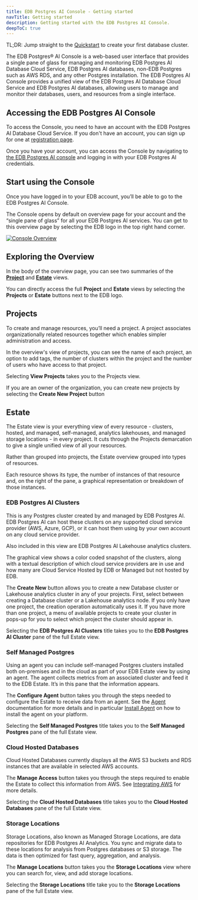 ```yaml
---
title: EDB Postgres AI Console - Getting started
navTitle: Getting started
description: Getting started with the EDB Postgres AI Console.
deepToC: true
---
```


TL;DR: Jump straight to the [Quickstart](quickstart) to create your first database cluster.

The EDB Postgres® AI Console is a web-based user interface that provides a single pane of glass for managing and monitoring EDB Postgres AI Database Cloud Service, EDB Postgres AI databases, non-EDB Postgres such as AWS RDS, and any other Postgres installation. The EDB Postgres AI Console provides a unified view of the EDB Postgres AI Database Cloud Service and EDB Postgres AI databases, allowing users to manage and monitor their databases, users, and resources from a single interface.

## Accessing the EDB Postgres AI Console

To access the Console, you need to have an account with the EDB Postgres AI Database Cloud Service. If you don't have an account, you can sign up for one at [registration page](https://www.enterprisedb.com/accounts/register/biganimal).

Once you have your account, you can access the Console by navigating to [the EDB Postgres AI console](https://portal.biganimal.com) and logging in with your EDB Postgres AI credentials.

## Start using the Console 

Once you have logged in to your EDB account, you’ll be able to go to the EDB Postgres AI Console.

The Console opens by default on overview page for your account and the “single pane of glass” for all your EDB Postgres AI services. You can get to this overview page by selecting the EDB logo in the top right hand corner.

[![Console Overview](images/overview.svg)](images/overview.svg)

## Exploring the Overview

In the body of the overview page, you can see two summaries of the [__Project__](#projects) and [__Estate__](#estate) views. 

You can directly access the full __Project__ and __Estate__ views by selecting the **Projects** or **Estate** buttons next to the EDB logo. 

## Projects

To create and manage resources, you’ll need a project. A project associates organizationally related resources together which enables simpler administration and access.

In the overview's view of projects, you can see the name of each project, an option to add tags, the number of clusters within the project and the number of users who have access to that project.

Selecting **View Projects** takes you to the Projects view.

If you are an owner of the organization, you can create new projects by selecting the **Create New Project** button

## Estate	

The Estate view is your everything view of every resource - clusters, hosted, and managed, self-managed, analytics lakehouses, and managed storage locations - in every project. It cuts through the Projects demarcation to give a single unified view of all your resources. 

Rather than grouped into projects, the Estate overview grouped into types of resources.

Each resource shows its type, the number of instances of that resource and, on the right of the pane, a graphical representation or breakdown of those instances.

### EDB Postgres AI Clusters

This is any Postgres cluster created by and managed by EDB Postgres AI. EDB Postgres AI can host these clusters on any supported cloud service provider (AWS, Azure, GCP), or it can host them using  by your own account on any cloud service provider. 

Also included in this view are EDB Postgres AI Lakehouse analytics clusters. 

The graphical view shows a color coded snapshot of the clusters, along with a textual description of which cloud service providers are in use and how many are Cloud Service Hosted by EDB or Managed but not hosted by EDB.

The **Create New** button allows you to create a new Database cluster or Lakehouse analytics cluster in any of your projects. First, select between creating a Database cluster or a  Lakehouse analytics node. If you only have one project, the creation operation automatically uses it. If you have more than one project, a menu of available projects to create your cluster in pops-up for you to select which project the cluster should appear in.

Selecting the **EDB Postgres AI Clusters** title takes you to the __EDB Postgres AI Cluster__ pane of the full Estate view.

### Self Managed Postgres

Using an agent you can include self-managed Postgres clusters installed both on-premises and in the cloud as part of your EDB Estate view by using an agent. The agent collects metrics from an associated cluster and feed it to the EDB Estate. It’s in this pane that the information appears.

The **Configure Agent** button takes you through the steps needed to configure the Estate to receive data from an agent. See the [Agent](../agent) documentation for more details and in particular [Install Agent](../agent/install-agent) on how to install the agent on your platform.

Selecting the **Self Managed Postgres** title takes you to the __Self Managed Postgres__ pane of the full Estate view.

### Cloud Hosted Databases

Cloud Hosted Databases currently displays all the AWS S3 buckets and RDS instances that are available in selected AWS accounts. 

The **Manage Access** button takes you through the steps required to enable the Estate to collect this information from AWS. See [Integrating AWS](../estate/integrating/integrate_aws.mdx) for more details.

Selecting the **Cloud Hosted Databases** title takes you to the __Cloud Hosted Databases__ pane of the full Estate view.

### Storage Locations

Storage Locations, also known as Managed Storage Locations, are data repositories for EDB Postgres AI Analytics. You sync and migrate data to these locations for analysis from Postgres databases or S3 storage. The data is then optimized for fast query, aggregation, and analysis. 

The **Manage Locations** button takes you the __Storage Locations__ view where you can search for, view, and add storage locations.

Selecting the **Storage Locations** title take you to the __Storage Locations__ pane of the full Estate view.
